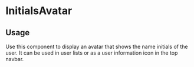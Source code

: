 

<Meta of={InitialsAvatarStories} />

# InitialsAvatar

## Usage

Use this component to display an avatar that shows the name initials of the user. It can be used in user lists or as a user information icon in the top navbar.

<Primary />
<Controls />
<Stories />
